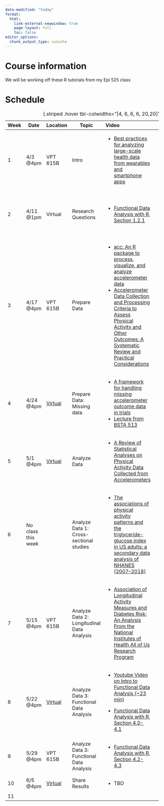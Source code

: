 ```yaml
---
date-modified: "today"
format: 
  html:
    link-external-newwindow: true
    page-layout: full
    toc: false
editor_options: 
  chunk_output_type: console
---
```


# Course information

We will be working off these R tutorials from my Epi 525 class

# Schedule

+------+--------------------+----------------------------------------------+--------------------------------------------+----------------------------------------------------------------------------------------------------------------------------------------------------------------------------------------------------------------------------------------------------------------------------------------------------------------------------------------------------------------------------------------------------------------------------------------------------------+-----------------------------------------------------------------------------------+
| Week | Date               | Location                                     | Topic                                      | Video                                                                                                                                                                                                                                                                                                                                                                                                                                                    | Activity                                                                          |
+======+====================+==============================================+============================================+:=========================================================================================================================================================================================================================================================================================================================================================================================================================================================+===================================================================================+
| 1    | 4/3 @4pm           | VPT 615B                                     | Intro                                      | -   [Best practices for analyzing large-scale health data from wearables and smartphone apps](https://ohsuitg-my.sharepoint.com/:b:/r/personal/wakim_ohsu_edu/Documents/Teaching/Classes/S25_BSTA_500/Student_files/Readings/01_Best%20practices%20for%20analyzing%20large-scale%20health%20da.pdf?csf=1&web=1&e=T7PZVz)                                                                                                                                 |                                                                                   |
+------+--------------------+----------------------------------------------+--------------------------------------------+----------------------------------------------------------------------------------------------------------------------------------------------------------------------------------------------------------------------------------------------------------------------------------------------------------------------------------------------------------------------------------------------------------------------------------------------------------+-----------------------------------------------------------------------------------+
| 2    | 4/11 @1pm          | Virtual                                      | Research Questions                         | -   [Functional Data Analysis with R, Section 1.2.1](https://ohsuitg-my.sharepoint.com/:b:/r/personal/wakim_ohsu_edu/Documents/Teaching/Classes/S25_BSTA_500/Student_files/Readings/02_FDA_w_R_S1.2.1.pdf?csf=1&web=1&e=co7HmO)                                                                                                                                                                                                                          | -   Use R to explore NHANES data                                                  |
|      |                    |                                              |                                            |                                                                                                                                                                                                                                                                                                                                                                                                                                                          |                                                                                   |
|      |                    |                                              |                                            |                                                                                                                                                                                                                                                                                                                                                                                                                                                          | -   Reproduce Figure 1.1                                                          |
+------+--------------------+----------------------------------------------+--------------------------------------------+----------------------------------------------------------------------------------------------------------------------------------------------------------------------------------------------------------------------------------------------------------------------------------------------------------------------------------------------------------------------------------------------------------------------------------------------------------+-----------------------------------------------------------------------------------+
| 3    | 4/17 @4pm          | VPT 615B                                     | Prepare Data                               | -   [acc: An R package to process, visualize, and analyze accelerometer data](https://ohsuitg-my.sharepoint.com/:b:/r/personal/wakim_ohsu_edu/Documents/Teaching/Classes/S25_BSTA_500/Student_files/Readings/03_acc-%20An%20R%20package%20to%20process,%20visualize,%20and%20analyze%20accelerometer%20data.pdf?csf=1&web=1&e=TZeOcW)                                                                                                                    | -   Use some of the functions in `acc` to simulate and explore accelerometer data |
|      |                    |                                              |                                            | -   [Accelerometer Data Collection and Processing Criteria to Assess Physical Activity and Other Outcomes: A Systematic Review and Practical Considerations](https://ohsuitg-my.sharepoint.com/:b:/r/personal/wakim_ohsu_edu/Documents/Teaching/Classes/S25_BSTA_500/Student_files/Readings/03-02_Accelerometer%20Data%20Collection%20and%20Processing%20Criteria%20to%20Assess%20Physical%20Activity%20and%20Other%20Outcomes.pdf?csf=1&web=1&e=2mgitb) |                                                                                   |
+------+--------------------+----------------------------------------------+--------------------------------------------+----------------------------------------------------------------------------------------------------------------------------------------------------------------------------------------------------------------------------------------------------------------------------------------------------------------------------------------------------------------------------------------------------------------------------------------------------------+-----------------------------------------------------------------------------------+
| 4    | 4/24 @4pm          | [Virtual](https://ohsu.webex.com/meet/wakim) | Prepare Data: Missing data                 | -   [A framework for handling missing accelerometer outcome data in trials](https://ohsuitg-my.sharepoint.com/:b:/r/personal/wakim_ohsu_edu/Documents/Teaching/Classes/S25_BSTA_500/Student_files/Readings/04_A%20framework%20for%20handling%20missing%20accelerometer%20out.pdf?csf=1&web=1&e=yGIUxv)                                                                                                                                                   | -   TBD                                                                           |
|      |                    |                                              |                                            | -   [Lecture from BSTA 513](https://nwakim.github.io/S2024_BSTA_513/lectures/09_Missing_data/09_Missing_data_notes.pdf)                                                                                                                                                                                                                                                                                                                                  |                                                                                   |
+------+--------------------+----------------------------------------------+--------------------------------------------+----------------------------------------------------------------------------------------------------------------------------------------------------------------------------------------------------------------------------------------------------------------------------------------------------------------------------------------------------------------------------------------------------------------------------------------------------------+-----------------------------------------------------------------------------------+
| 5    | 5/1 @4pm           | [Virtual](https://ohsu.webex.com/meet/wakim) | Analyze Data                               | -   [A Review of Statistical Analyses on Physical Activity Data Collected from Accelerometers](https://ohsuitg-my.sharepoint.com/:b:/r/personal/wakim_ohsu_edu/Documents/Teaching/Classes/S25_BSTA_500/Student_files/Readings/05_A%20Review%20of%20Statistical%20Analyses%20on%20Physical%20Activ.pdf?csf=1&web=1&e=g0Ktk7)                                                                                                                              | -   TBD: maybe nothing, maybe performing a similar summary                        |
+------+--------------------+----------------------------------------------+--------------------------------------------+----------------------------------------------------------------------------------------------------------------------------------------------------------------------------------------------------------------------------------------------------------------------------------------------------------------------------------------------------------------------------------------------------------------------------------------------------------+-----------------------------------------------------------------------------------+
| 6    | No class this week |                                              | Analyze Data 1: Cross-sectional studies    | -   [The associations of physical activity patterns and the triglyceride-glucose index in US adults: a secondary data analysis of NHANES (2007–2018)](https://ohsuitg-my.sharepoint.com/:b:/r/personal/wakim_ohsu_edu/Documents/Teaching/Classes/S25_BSTA_500/Student_files/Readings/06_The%20associations%20of%20physical%20activity%20patterns%20and.pdf?csf=1&web=1&e=upyX0X)                                                                         |                                                                                   |
+------+--------------------+----------------------------------------------+--------------------------------------------+----------------------------------------------------------------------------------------------------------------------------------------------------------------------------------------------------------------------------------------------------------------------------------------------------------------------------------------------------------------------------------------------------------------------------------------------------------+-----------------------------------------------------------------------------------+
| 7    | 5/15 @4pm          | VPT 615B                                     | Analyze Data 2: Longitudinal Data Analysis | -   [Association of Longitudinal Activity Measures and Diabetes Risk: An Analysis From the National Institutes of Health All of Us Research Program](https://ohsuitg-my.sharepoint.com/:b:/r/personal/wakim_ohsu_edu/Documents/Teaching/Classes/S25_BSTA_500/Student_files/Readings/07_Association%20of%20Longitudinal%20Activity%20Measures%20and%20.pdf?csf=1&web=1&e=WEdyn0)                                                                          |                                                                                   |
+------+--------------------+----------------------------------------------+--------------------------------------------+----------------------------------------------------------------------------------------------------------------------------------------------------------------------------------------------------------------------------------------------------------------------------------------------------------------------------------------------------------------------------------------------------------------------------------------------------------+-----------------------------------------------------------------------------------+
| 8    | 5/22 @4pm          | [Virtual](https://ohsu.webex.com/meet/wakim) | Analyze Data 3: Functional Data Analysis   | -   [Youtube Video on Intro to Functional Data Analysis (\~23 min)](https://www.youtube.com/watch?v=FjIK3YzUGG4&ab_channel=FunDataScience){.uri}                                                                                                                                                                                                                                                                                                         | -   Work through the R code for Section 4.0-4.1                                   |
|      |                    |                                              |                                            |                                                                                                                                                                                                                                                                                                                                                                                                                                                          |                                                                                   |
|      |                    |                                              |                                            | -   [Functional Data Analysis with R, Section 4.0-4.1](https://ohsuitg-my.sharepoint.com/:b:/r/personal/wakim_ohsu_edu/Documents/Teaching/Classes/S25_BSTA_500/Student_files/Readings/08_FDA_w_R_S4.0-4.1.pdf?csf=1&web=1&e=xbQEzt)                                                                                                                                                                                                                      |                                                                                   |
+------+--------------------+----------------------------------------------+--------------------------------------------+----------------------------------------------------------------------------------------------------------------------------------------------------------------------------------------------------------------------------------------------------------------------------------------------------------------------------------------------------------------------------------------------------------------------------------------------------------+-----------------------------------------------------------------------------------+
| 9    | 5/29 @4pm          | VPT 615B                                     | Analyze Data 3: Functional Data Analysis   | -   [Functional Data Analysis with R, Section 4.2-4.3](https://ohsuitg-my.sharepoint.com/:b:/r/personal/wakim_ohsu_edu/Documents/Teaching/Classes/S25_BSTA_500/Student_files/Readings/09_FDA_w_R_S4.2-4.3.pdf?csf=1&web=1&e=5rLdBp)                                                                                                                                                                                                                      | -   Work through the R code for Section 4.2-4.3                                   |
+------+--------------------+----------------------------------------------+--------------------------------------------+----------------------------------------------------------------------------------------------------------------------------------------------------------------------------------------------------------------------------------------------------------------------------------------------------------------------------------------------------------------------------------------------------------------------------------------------------------+-----------------------------------------------------------------------------------+
| 10   | 6/5 @4pm           | [Virtual](https://ohsu.webex.com/meet/wakim) | Share Results                              | -   TBD                                                                                                                                                                                                                                                                                                                                                                                                                                                  |                                                                                   |
+------+--------------------+----------------------------------------------+--------------------------------------------+----------------------------------------------------------------------------------------------------------------------------------------------------------------------------------------------------------------------------------------------------------------------------------------------------------------------------------------------------------------------------------------------------------------------------------------------------------+-----------------------------------------------------------------------------------+
| 11   |                    |                                              |                                            |                                                                                                                                                                                                                                                                                                                                                                                                                                                          |                                                                                   |
+------+--------------------+----------------------------------------------+--------------------------------------------+----------------------------------------------------------------------------------------------------------------------------------------------------------------------------------------------------------------------------------------------------------------------------------------------------------------------------------------------------------------------------------------------------------------------------------------------------------+-----------------------------------------------------------------------------------+

: {.striped .hover tbl-colwidths="\[4, 6, 6, 6, 20,20\]"}
